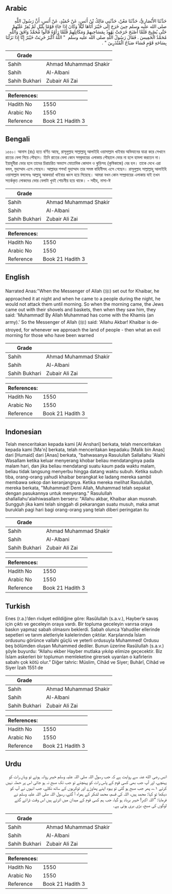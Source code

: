 ## Arabic


<div dir="rtl" lang="ar" style={{fontSize:'larger',backgroundColor:'#f8f9fa',padding:20}}>
حَدَّثَنَا الأَنْصَارِيُّ، حَدَّثَنَا مَعْنٌ، حَدَّثَنِي مَالِكُ بْنُ أَنَسٍ، عَنْ حُمَيْدٍ، عَنْ أَنَسٍ، أَنَّ رَسُولَ اللَّهِ صلى الله عليه وسلم حِينَ خَرَجَ إِلَى خَيْبَرَ أَتَاهَا لَيْلاً وَكَانَ إِذَا جَاءَ قَوْمًا بِلَيْلٍ لَمْ يُغِرْ عَلَيْهِمْ حَتَّى يُصْبِحَ فَلَمَّا أَصْبَحَ خَرَجَتْ يَهُودُ بِمَسَاحِيهِمْ وَمَكَاتِلِهِمْ فَلَمَّا رَأَوْهُ قَالُوا مُحَمَّدٌ وَافَقَ وَاللَّهِ مُحَمَّدٌ الْخَمِيسَ ‏.‏ فَقَالَ رَسُولُ اللَّهِ صلى الله عليه وسلم ‏ "‏ اللَّهُ أَكْبَرُ خَرِبَتْ خَيْبَرُ إِنَّا إِذَا نَزَلْنَا بِسَاحَةِ قَوْمٍ فَسَاءَ صَبَاحُ الْمُنْذَرِينَ ‏"‏ ‏.‏
</div>
<div style={{backgroundColor:'#f8f9fa',padding:20, marginBottom: 10}}><table> <thead> <tr> <th>Grade</th> <th></th> </tr> </thead> <tbody> <tr><td>Sahih</td><td>Ahmad Muhammad Shakir</td></tr><tr><td>Sahih</td><td>Al-Albani</td></tr><tr><td>Sahih Bukhari</td><td>Zubair Ali Zai</td></tr></tbody></table><table> <thead> <tr> <th>References:</th> <th></th> </tr> </thead> <tbody><tr><td>Hadith No</td><td>1550</td></tr><tr><td>Arabic No</td><td>1550</td></tr><tr><td>Reference</td><td>Book 21 Hadith 3</td></tr></tbody></table></div>

## Bengali


<div dir="ltr" lang="bn" style={{fontSize:'larger',backgroundColor:'#f8f9fa',padding:20}}>
১৫৫০। আনাস (রাঃ) হতে বর্ণিত আছে, রাসূলুল্লাহ সাল্লাল্লাহু আলাইহি ওয়াসাল্লাম খাইবার অভিযানের যাত্রা করে সেখানে রাতের বেলা গিয়ে পৌছান। তিনি রাতের বেলা কোন সম্প্রদায়ের এলাকায় পৌছালে ভোর না হলে হামলা করতেন না। ইয়াহুদীরা ভোর হলে তাদের চিরাচরিত অভ্যাস মোতাবিক কোদাল ও ঝুড়িসহ (কৃষিকাজে) বের হল। তাকে দেখে এরা বলল, মুহাম্মাদ এসে গেছেন। আল্লাহর শপথ! মুহাম্মাদ তার সমস্ত বাহিনীসহ এসে গেছেন। রাসূলুল্লাহ সাল্লাল্লাহু আলাইহি ওয়াসাল্লাম বললেনঃ আল্লাহু আকবার! খাইবার ধ্বংস হয়ে গিয়েছে। আমরা যখন কোন সম্প্রদায়ের এলাকায় যাই তখন সতর্ককৃত লোকদের ভোর বেলাটা খুবই শোচনীয় হয়ে থাকে। - সহীহ, নাসা-ঈ
</div>
<div style={{backgroundColor:'#f8f9fa',padding:20, marginBottom: 10}}><table> <thead> <tr> <th>Grade</th> <th></th> </tr> </thead> <tbody> <tr><td>Sahih</td><td>Ahmad Muhammad Shakir</td></tr><tr><td>Sahih</td><td>Al-Albani</td></tr><tr><td>Sahih Bukhari</td><td>Zubair Ali Zai</td></tr></tbody></table><table> <thead> <tr> <th>References:</th> <th></th> </tr> </thead> <tbody><tr><td>Hadith No</td><td>1550</td></tr><tr><td>Arabic No</td><td>1550</td></tr><tr><td>Reference</td><td>Book 21 Hadith 3</td></tr></tbody></table></div>

## English


<div dir="ltr" lang="en" style={{fontSize:'larger',backgroundColor:'#f8f9fa',padding:20}}>
Narrated Anas:"When the Messenger of Allah (ﷺ) set out for Khaibar, he approached it at night and when he came to a people during the night, he would not attack them until morning. So when the morning came, the Jews came out with their shovels and baskets, then when they saw him, they said: 'Muhammad! By Allah Muhammad has come with the Khamis (an army).' So the Messenger of Allah (ﷺ) said: 'Allahu Akbar! Khaibar is destroyed, for whenever we approach the land of people - then what an evil morning for those who have been warned
</div>
<div style={{backgroundColor:'#f8f9fa',padding:20, marginBottom: 10}}><table> <thead> <tr> <th>Grade</th> <th></th> </tr> </thead> <tbody> <tr><td>Sahih</td><td>Ahmad Muhammad Shakir</td></tr><tr><td>Sahih</td><td>Al-Albani</td></tr><tr><td>Sahih Bukhari</td><td>Zubair Ali Zai</td></tr></tbody></table><table> <thead> <tr> <th>References:</th> <th></th> </tr> </thead> <tbody><tr><td>Hadith No</td><td>1550</td></tr><tr><td>Arabic No</td><td>1550</td></tr><tr><td>Reference</td><td>Book 21 Hadith 3</td></tr></tbody></table></div>

## Indonesian


<div dir="ltr" lang="id" style={{fontSize:'larger',backgroundColor:'#f8f9fa',padding:20}}>
Telah menceritakan kepada kami [Al Anshari] berkata, telah menceritakan kepada kami [Ma'n] berkata, telah menceritakan kepadaku [Malik bin Anas] dari [Humaid] dari [Anas] berkata, "bahwasanya Rasulullah Sallallahu 'Alaihi Wasallam ketika keluar menyerang khobar beliau mendatanginya pada malam hari, dan jika beliau mendatangi suatu kaum pada waktu malam, beliau tidak langsung menyerbu hingga datang waktu subuh. Ketika subuh tiba, orang-orang yahudi khaibar berangkat ke ladang mereka sambil membawa sekop dan keranjangnya. Ketika mereka melihat Rasulullah, mereka berkata, "Muhammad! Demi Allah, Muhammad telah sepakat dengan pasukannya untuk menyerang." Rasulullah shallallahu'alaihiwasallam berseru: "Allahu akbar, Khaibar akan musnah. Sungguh jika kami telah singgah di pekarangan suatu musuh, maka amat buruklah pagi hari bagi orang-orang yang telah diberi peringatan itu
</div>
<div style={{backgroundColor:'#f8f9fa',padding:20, marginBottom: 10}}><table> <thead> <tr> <th>Grade</th> <th></th> </tr> </thead> <tbody> <tr><td>Sahih</td><td>Ahmad Muhammad Shakir</td></tr><tr><td>Sahih</td><td>Al-Albani</td></tr><tr><td>Sahih Bukhari</td><td>Zubair Ali Zai</td></tr></tbody></table><table> <thead> <tr> <th>References:</th> <th></th> </tr> </thead> <tbody><tr><td>Hadith No</td><td>1550</td></tr><tr><td>Arabic No</td><td>1550</td></tr><tr><td>Reference</td><td>Book 21 Hadith 3</td></tr></tbody></table></div>

## Turkish


<div dir="ltr" lang="tr" style={{fontSize:'larger',backgroundColor:'#f8f9fa',padding:20}}>
Enes (r.a.)’den rivâyet edildiğine göre: Rasûlullah (s.a.v.), Hayber’e savaş için çıktı ve geceleyin oraya vardı. Bir topluma geceleyin varırsa oraya baskın yapmaz sabah olmasını beklerdi. Sabah olunca Yahudiler ellerinde sepetleri ve tarım aletleriyle kalelerinden çıktılar. Karşılarında İslam ordusunu görünce vallahi güçlü ve yeterli ordusuyla Muhammed! Ordusu beş bölümden oluşan Muhammed dediler. Bunun üzerine Rasûlullah (s.a.v.) şöyle buyurdu: “Allahu ekber Hayber mutlaka yıkılıp elimize geçecektir. Biz İslam askerleri bir toplumun memleketine girersek uyarılan o kafirlerin sabahı çok kötü olur.” Diğer tahric: Müslim, Cihâd ve Siyer; Buhârî, Cihâd ve Siyer İzah 1551 de
</div>
<div style={{backgroundColor:'#f8f9fa',padding:20, marginBottom: 10}}><table> <thead> <tr> <th>Grade</th> <th></th> </tr> </thead> <tbody> <tr><td>Sahih</td><td>Ahmad Muhammad Shakir</td></tr><tr><td>Sahih</td><td>Al-Albani</td></tr><tr><td>Sahih Bukhari</td><td>Zubair Ali Zai</td></tr></tbody></table><table> <thead> <tr> <th>References:</th> <th></th> </tr> </thead> <tbody><tr><td>Hadith No</td><td>1550</td></tr><tr><td>Arabic No</td><td>1550</td></tr><tr><td>Reference</td><td>Book 21 Hadith 3</td></tr></tbody></table></div>

## Urdu


<div dir="rtl" lang="ur" style={{fontSize:'larger',backgroundColor:'#f8f9fa',padding:20}}>
انس رضی الله عنہ سے روایت ہے کہ جب رسول اللہ صلی اللہ علیہ وسلم خیبر روانہ ہوئے تو وہاں رات کو پہنچے، اور آپ جب بھی کسی قوم کے پاس رات کو پہنچتے تو جب تک صبح نہ ہو جاتی اس پر حملہ نہیں کرتے ۱؎، پھر جب صبح ہو گئی تو یہود اپنے پھاوڑے اور ٹوکریوں کے ساتھ نکلے، جب انہوں نے آپ کو دیکھا تو کہا: محمد ہیں، اللہ کی قسم، محمد لشکر کے ہمراہ آ گئے، رسول اللہ صلی اللہ علیہ وسلم نے فرمایا: ”اللہ اکبر! خیبر برباد ہو گیا، جب ہم کسی قوم کے میدان میں اترتے ہیں اس وقت ڈرائے گئے لوگوں کی صبح، بڑی بری ہوتی ہے۔
</div>
<div style={{backgroundColor:'#f8f9fa',padding:20, marginBottom: 10}}><table> <thead> <tr> <th>Grade</th> <th></th> </tr> </thead> <tbody> <tr><td>Sahih</td><td>Ahmad Muhammad Shakir</td></tr><tr><td>Sahih</td><td>Al-Albani</td></tr><tr><td>Sahih Bukhari</td><td>Zubair Ali Zai</td></tr></tbody></table><table> <thead> <tr> <th>References:</th> <th></th> </tr> </thead> <tbody><tr><td>Hadith No</td><td>1550</td></tr><tr><td>Arabic No</td><td>1550</td></tr><tr><td>Reference</td><td>Book 21 Hadith 3</td></tr></tbody></table></div>